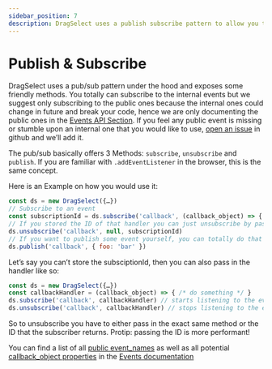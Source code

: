 ```yaml
---
sidebar_position: 7
description: DragSelect uses a publish subscribe pattern to allow you to subscribe to events and react to them. Learn how to use the events in this tutorial.
---
```


# Publish & Subscribe

DragSelect uses a pub/sub pattern under the hood and exposes some friendly methods.
You totally can subscribe to the internal events but we suggest only subscribing to the public ones because the internal ones could change in future and break your code, hence we are only documenting the public ones in the [Events API Section](/docs/API/Events). If you feel any public event is missing or stumble upon an internal one that you would like to use, [open an issue](https://github.com/ThibaultJanBeyer/DragSelect/issues) in github and we’ll add it.

The pub/sub basically offers 3 Methods: `subscribe`, `unsubscribe` and `publish`.
If you are familiar with `.addEventListener` in the browser, this is the same concept.

Here is an Example on how you would use it:

```js
const ds = new DragSelect({…})
// Subscribe to an event
const subscriptionId = ds.subscribe('callback', (callback_object) => { /* do something */ })
// If you stored the ID of that handler you can just unsubscribe by passing the ID
ds.unsubscribe('callback', null, subscriptionId)
// If you want to publish some event yourself, you can totally do that aswell
ds.publish('callback', { foo: 'bar' })
```

Let’s say you can’t store the subsciptionId, then you can also pass in the handler like so:

```js
const ds = new DragSelect({…})
const callbackHandler = (callback_object) => { /* do something */ }
ds.subscribe('callback', callbackHandler) // starts listening to the events
ds.unsubscribe('callback', callbackHandler) // stops listening to the events
```

So to unsubscribe you have to either pass in the exact same method or the ID that the subscriber returns. Protip: passing the ID is more performant!

You can find a list of all [public event_names](/docs/API/Events#public-events) as well as all potential [callback_object properties](/docs/API/Events#callback-object) in the [Events documentation](/docs/API/Events)
